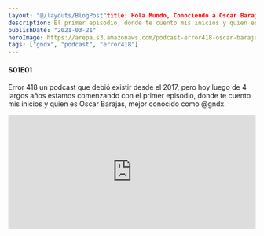 ```yaml
---
layout: "@/layouts/BlogPost"title: Hola Mundo, Conociendo a Oscar Barajas.
description: El primer episodio, donde te cuento mis inicios y quien es Oscar Barajas, mejor conocido como @gndx
publishDate: "2021-03-21"
heroImage: https://arepa.s3.amazonaws.com/podcast-error418-oscar-barajas-gndx.png
tags: ["gndx", "podcast", "error418"]
---
```


#### S01E01

Error 418 un podcast que debió existir desde el 2017, pero hoy luego de 4 largos años estamos comenzando con el primer episodio, donde te cuento mis inicios y quien es Oscar Barajas, mejor conocido como @gndx.

<iframe
  src="https://open.spotify.com/embed-podcast/episode/5cbFfBC07B77BVjTmbVfSA"
  width="100%"
  height="232"
  frameBorder="0"
  title="Hola Mundo, Conociendo a Oscar Barajas."
  allowtransparency="true"
  allow="encrypted-media" 
/>
